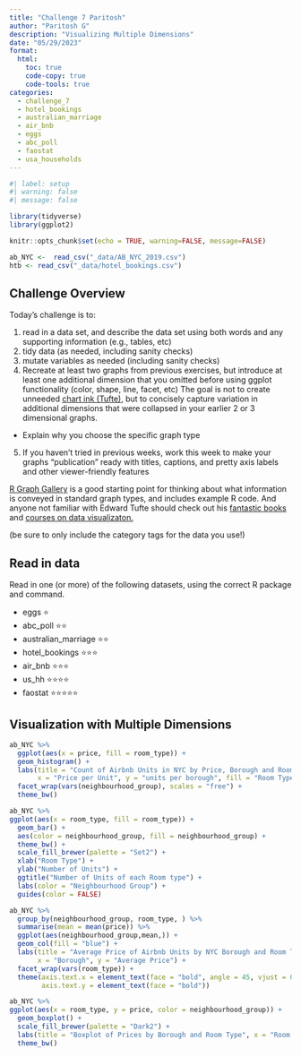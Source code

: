 ```yaml
---
title: "Challenge 7 Paritosh"
author: "Paritosh G"
description: "Visualizing Multiple Dimensions"
date: "05/29/2023"
format:
  html:
    toc: true
    code-copy: true
    code-tools: true
categories:
  - challenge_7
  - hotel_bookings
  - australian_marriage
  - air_bnb
  - eggs
  - abc_poll
  - faostat
  - usa_households
---
```


```r
#| label: setup
#| warning: false
#| message: false

library(tidyverse)
library(ggplot2)

knitr::opts_chunk$set(echo = TRUE, warning=FALSE, message=FALSE)

ab_NYC <-  read_csv("_data/AB_NYC_2019.csv")
htb <- read_csv("_data/hotel_bookings.csv")

```

## Challenge Overview

Today's challenge is to:

1)  read in a data set, and describe the data set using both words and any supporting information (e.g., tables, etc)
2)  tidy data (as needed, including sanity checks)
3)  mutate variables as needed (including sanity checks)
4)  Recreate at least two graphs from previous exercises, but introduce at least one additional dimension that you omitted before using ggplot functionality (color, shape, line, facet, etc) The goal is not to create unneeded [chart ink (Tufte)](https://www.edwardtufte.com/tufte/), but to concisely capture variation in additional dimensions that were collapsed in your earlier 2 or 3 dimensional graphs.

-   Explain why you choose the specific graph type

5)  If you haven't tried in previous weeks, work this week to make your graphs "publication" ready with titles, captions, and pretty axis labels and other viewer-friendly features

[R Graph Gallery](https://r-graph-gallery.com/) is a good starting point for thinking about what information is conveyed in standard graph types, and includes example R code. And anyone not familiar with Edward Tufte should check out his [fantastic books](https://www.edwardtufte.com/tufte/books_vdqi) and [courses on data visualizaton.](https://www.edwardtufte.com/tufte/courses)

(be sure to only include the category tags for the data you use!)

## Read in data

Read in one (or more) of the following datasets, using the correct R package and command.

-   eggs ⭐
-   abc_poll ⭐⭐
-   australian_marriage ⭐⭐
-   hotel_bookings ⭐⭐⭐
-   air_bnb ⭐⭐⭐
-   us_hh ⭐⭐⭐⭐
-   faostat ⭐⭐⭐⭐⭐

## Visualization with Multiple Dimensions

```r
ab_NYC %>% 
  ggplot(aes(x = price, fill = room_type)) + 
  geom_histogram() +
  labs(title = "Count of Airbnb Units in NYC by Price, Borough and Room Type", 
       x = "Price per Unit", y = "units per borough", fill = "Room Type") + 
  facet_wrap(vars(neighbourhood_group), scales = "free") +
  theme_bw() 
```

```r
ab_NYC %>% 
ggplot(aes(x = room_type, fill = room_type)) +
  geom_bar() +
  aes(color = neighbourhood_group, fill = neighbourhood_group) +
  theme_bw() +
  scale_fill_brewer(palette = "Set2") +
  xlab("Room Type") +
  ylab("Number of Units") +
  ggtitle("Number of Units of each Room type") +
  labs(color = "Neighbourhood Group") +
  guides(color = FALSE)
```

```r
ab_NYC %>% 
  group_by(neighbourhood_group, room_type, ) %>% 
  summarise(mean = mean(price)) %>% 
  ggplot(aes(neighbourhood_group,mean,)) +
  geom_col(fill = "blue") +
  labs(title = "Average Price of Airbnb Units by NYC Borough and Room Type", 
       x = "Borough", y = "Average Price") +
  facet_wrap(vars(room_type)) +
  theme(axis.text.x = element_text(face = "bold", angle = 45, vjust = 0.5), 
        axis.text.y = element_text(face = "bold"))


```

```r
ab_NYC %>% 
ggplot(aes(x = room_type, y = price, color = neighbourhood_group)) +
  geom_boxplot() +
  scale_fill_brewer(palette = "Dark2") +
  labs(title = "Boxplot of Prices by Borough and Room Type", x = "Room Type", y = "Price") +
  theme_bw()
```
